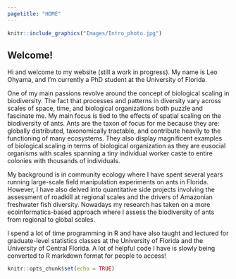 ```yaml
---
pagetitle: "HOME"
---
```


```r
knitr::include_graphics("Images/Intro_photo.jpg")
```


## Welcome!

Hi and welcome to my website (still a work in progress). My name is Leo Ohyama, and I'm currently a PhD student at the University of Florida. 

One of my main passions revolve around the concept of biological scaling in biodiversity. The fact that processes and patterns in diversity vary across scales of space, time, and biological organizations both puzzle and fascinate me. My main focus is tied to the effects of spatial scaling on the biodiversity of ants. Ants are the taxon of focus for me because they are: globally distributed, taxonomically tractable, and contribute heavily to the functioning of many ecosystems. They also display magnificent examples of biological scaling in terms of biological organization as they are eusocial organisms with scales spanning a tiny individual worker caste to entire colonies with thousands of individuals.

My background is in community ecology where I have spent several years running large-scale field manipulation experiments on ants in Florida. However, I have also delved into quantitative side projects involving the assessment of roadkill at regional scales and the drivers of Amazonian freshwater fish diversity. Nowadays my research has taken on a more ecoinformatics-based approach where I assess the biodiversity of ants from regional to global scales.

I spend a lot of time programming in R and have also taught and lectured for graduate-level statistics classes at the University of Florida and the University of Central Florida. A lot of helpful code I have is slowly being converted to R markdown format for people to access!

```r
knitr::opts_chunk$set(echo = TRUE)
```


